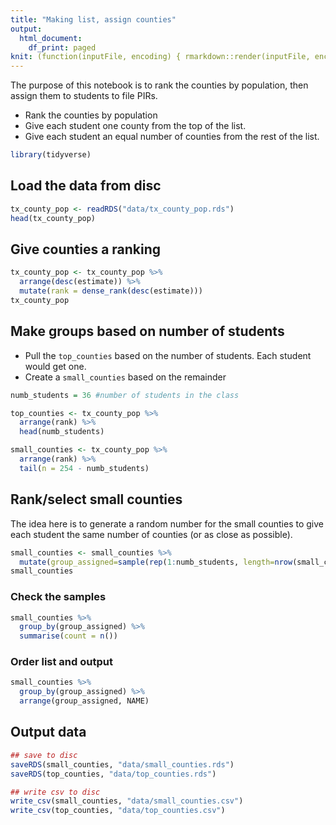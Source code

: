 ```yaml
---
title: "Making list, assign counties"
output:
  html_document:
    df_print: paged
knit: (function(inputFile, encoding) { rmarkdown::render(inputFile, encoding = encoding, output_dir = "docs") })
---
```


The purpose of this notebook is to rank the counties by population, then assign them to students to file PIRs.

- Rank the counties by population
- Give each student one county from the top of the list.
- Give each student an equal number of counties from the rest of the list.

```r
library(tidyverse)
```


## Load the data from disc

```r
tx_county_pop <- readRDS("data/tx_county_pop.rds")
head(tx_county_pop)
```

## Give counties a ranking

```r
tx_county_pop <- tx_county_pop %>% 
  arrange(desc(estimate)) %>% 
  mutate(rank = dense_rank(desc(estimate)))
tx_county_pop
```

## Make groups based on number of students

- Pull the `top_counties` based on the number of students. Each student would get one.
- Create a `small_counties` based on the remainder

```r
numb_students = 36 #number of students in the class

top_counties <- tx_county_pop %>% 
  arrange(rank) %>% 
  head(numb_students)

small_counties <- tx_county_pop %>%
  arrange(rank) %>% 
  tail(n = 254 - numb_students)
```

## Rank/select small counties

The idea here is to generate a random number for the small counties to give each student the same number of counties (or as close as possible).

```r

small_counties <- small_counties %>% 
  mutate(group_assigned=sample(rep(1:numb_students, length=nrow(small_counties)), replace=FALSE))
small_counties
```

### Check the samples 

```r
small_counties %>% 
  group_by(group_assigned) %>% 
  summarise(count = n())
```


### Order list and output

```r
small_counties %>% 
  group_by(group_assigned) %>% 
  arrange(group_assigned, NAME)

```

## Output data

```r

## save to disc
saveRDS(small_counties, "data/small_counties.rds")
saveRDS(top_counties, "data/top_counties.rds")

## write csv to disc
write_csv(small_counties, "data/small_counties.csv")
write_csv(top_counties, "data/top_counties.csv")
```

